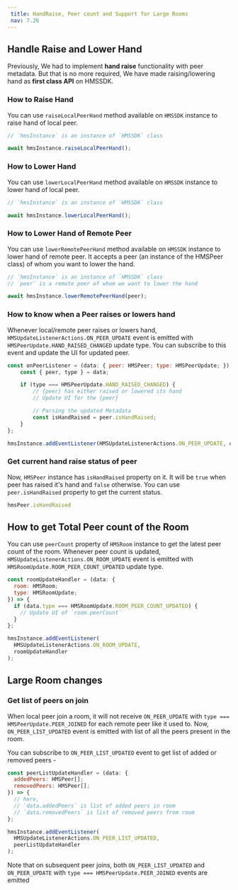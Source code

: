 ```yaml
---
 title: HandRaise, Peer count and Support for Large Rooms
 nav: 7.26
---
```


## Handle Raise and Lower Hand

Previously, We had to implement **hand raise** functionality with peer metadata.
But that is no more required, We have made raising/lowering hand as **first class API** on HMSSDK.

### How to Raise Hand

You can use `raiseLocalPeerHand` method available on `HMSSDK` instance to raise hand of local peer.

```js
// `hmsInstance` is an instance of `HMSSDK` class

await hmsInstance.raiseLocalPeerHand();
```

### How to Lower Hand

You can use `lowerLocalPeerHand` method available on `HMSSDK` instance to lower hand of local peer.

```js
// `hmsInstance` is an instance of `HMSSDK` class

await hmsInstance.lowerLocalPeerHand();
```

### How to Lower Hand of Remote Peer

You can use `lowerRemotePeerHand` method available on `HMSSDK` instance to lower hand of remote peer.
It accepts a peer (an instance of the HMSPeer class) of whom you want to lower the hand.


```js
// `hmsInstance` is an instance of `HMSSDK` class
// `peer` is a remote peer of whom we want to lower the hand

await hmsInstance.lowerRemotePeerHand(peer);
```

### How to know when a Peer raises or lowers hand

Whenever local/remote peer raises or lowers hand, `HMSUpdateListenerActions.ON_PEER_UPDATE` event 
is emitted with `HMSPeerUpdate.HAND_RAISED_CHANGED` update type. You can subscribe to this event and update the UI for updated peer.

```js
const onPeerListener = (data: { peer: HMSPeer; type: HMSPeerUpdate; }) => {
    const { peer, type } = data;

    if (type === HMSPeerUpdate.HAND_RAISED_CHANGED) {
        // {peer} has either raised or lowered its hand
        // Update UI for the {peer}

        // Parsing the updated Metadata
        const isHandRaised = peer.isHandRaised;
    }
};

hmsInstance.addEventListener(HMSUpdateListenerActions.ON_PEER_UPDATE, onPeerListener);
```

### Get current hand raise status of peer

Now, `HMSPeer` instance has `isHandRaised` property on it. It will be `true` when 
peer has raised it's hand and `false` otherwise. You can use `peer.isHandRaised` property to 
get the current status.

```js
hmsPeer.isHandRaised
```

## How to get Total Peer count of the Room

You can use `peerCount` property of `HMSRoom` instance to get the latest peer count of the room. 
Whenever peer count is updated, `HMSUpdateListenerActions.ON_ROOM_UPDATE` event is emitted with `HMSRoomUpdate.ROOM_PEER_COUNT_UPDATED` update type.

```js
const roomUpdateHandler = (data: {
  room: HMSRoom;
  type: HMSRoomUpdate;
}) => {
  if (data.type === HMSRoomUpdate.ROOM_PEER_COUNT_UPDATED) {
    // Update UI of `room.peerCount`
  }
};

hmsInstance.addEventListener(
  HMSUpdateListenerActions.ON_ROOM_UPDATE,
  roomUpdateHandler
);
```

## Large Room changes

### Get list of peers on join

When local peer join a room, it will not receive `ON_PEER_UPDATE` with
 `type === HMSPeerUpdate.PEER_JOINED` for each remote peer like it used to.
 Now, `ON_PEER_LIST_UPDATED` event is emitted with list of all the peers present
 in the room.

You can subscribe to `ON_PEER_LIST_UPDATED` event to get list of added or removed peers -

```js
const peerListUpdateHandler = (data: {
  addedPeers: HMSPeer[];
  removedPeers: HMSPeer[];
}) => {
  // here,
  // `data.addedPeers` is list of added peers in room
  // `data.removedPeers` is list of removed peers from room
};

hmsInstance.addEventListener(
  HMSUpdateListenerActions.ON_PEER_LIST_UPDATED,
  peerListUpdateHandler
);
```

Note that on subsequent peer joins, both `ON_PEER_LIST_UPDATED` and `ON_PEER_UPDATE` with `type === HMSPeerUpdate.PEER_JOINED` events are emitted 